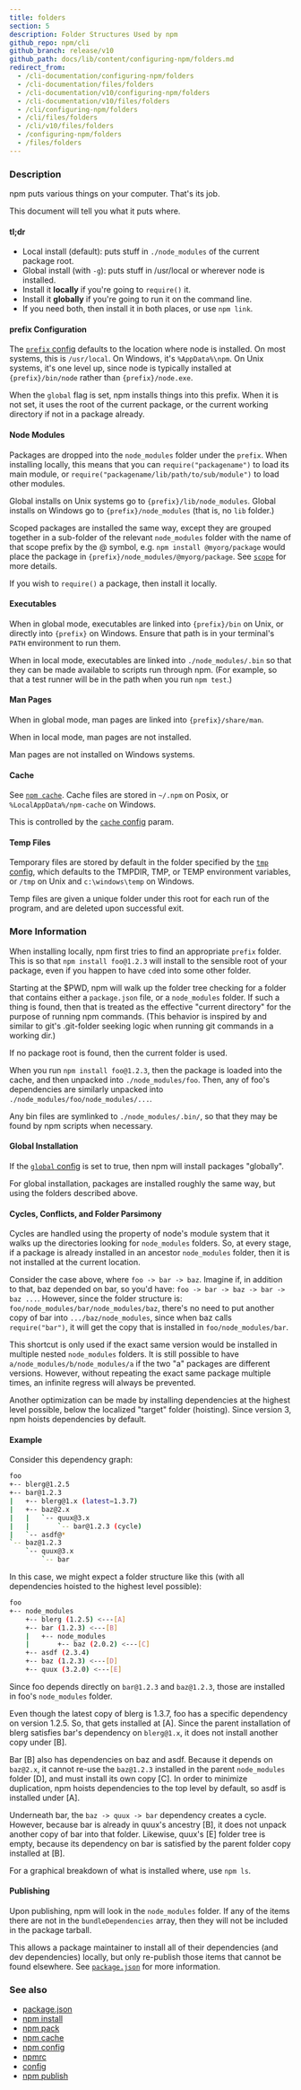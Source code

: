```yaml
---
title: folders
section: 5
description: Folder Structures Used by npm
github_repo: npm/cli
github_branch: release/v10
github_path: docs/lib/content/configuring-npm/folders.md
redirect_from:
  - /cli-documentation/configuring-npm/folders
  - /cli-documentation/files/folders
  - /cli-documentation/v10/configuring-npm/folders
  - /cli-documentation/v10/files/folders
  - /cli/configuring-npm/folders
  - /cli/files/folders
  - /cli/v10/files/folders
  - /configuring-npm/folders
  - /files/folders
---
```


### Description

npm puts various things on your computer. That's its job.

This document will tell you what it puts where.

#### tl;dr

- Local install (default): puts stuff in `./node_modules` of the current package root.
- Global install (with `-g`): puts stuff in /usr/local or wherever node is installed.
- Install it **locally** if you're going to `require()` it.
- Install it **globally** if you're going to run it on the command line.
- If you need both, then install it in both places, or use `npm link`.

#### prefix Configuration

The [`prefix` config](/cli/v10/using-npm/config#prefix) defaults to the location where node is installed. On most systems, this is `/usr/local`. On Windows, it's `%AppData%\npm`. On Unix systems, it's one level up, since node is typically installed at `{prefix}/bin/node` rather than `{prefix}/node.exe`.

When the `global` flag is set, npm installs things into this prefix. When it is not set, it uses the root of the current package, or the current working directory if not in a package already.

#### Node Modules

Packages are dropped into the `node_modules` folder under the `prefix`. When installing locally, this means that you can `require("packagename")` to load its main module, or `require("packagename/lib/path/to/sub/module")` to load other modules.

Global installs on Unix systems go to `{prefix}/lib/node_modules`. Global installs on Windows go to `{prefix}/node_modules` (that is, no `lib` folder.)

Scoped packages are installed the same way, except they are grouped together in a sub-folder of the relevant `node_modules` folder with the name of that scope prefix by the @ symbol, e.g. `npm install @myorg/package` would place the package in `{prefix}/node_modules/@myorg/package`. See [`scope`](/cli/v10/using-npm/scope) for more details.

If you wish to `require()` a package, then install it locally.

#### Executables

When in global mode, executables are linked into `{prefix}/bin` on Unix, or directly into `{prefix}` on Windows. Ensure that path is in your terminal's `PATH` environment to run them.

When in local mode, executables are linked into `./node_modules/.bin` so that they can be made available to scripts run through npm. (For example, so that a test runner will be in the path when you run `npm test`.)

#### Man Pages

When in global mode, man pages are linked into `{prefix}/share/man`.

When in local mode, man pages are not installed.

Man pages are not installed on Windows systems.

#### Cache

See [`npm cache`](/cli/v10/commands/npm-cache). Cache files are stored in `~/.npm` on Posix, or `%LocalAppData%/npm-cache` on Windows.

This is controlled by the [`cache` config](/cli/v10/using-npm/config#cache) param.

#### Temp Files

Temporary files are stored by default in the folder specified by the [`tmp` config](/cli/v10/using-npm/config#tmp), which defaults to the TMPDIR, TMP, or TEMP environment variables, or `/tmp` on Unix and `c:\windows\temp` on Windows.

Temp files are given a unique folder under this root for each run of the program, and are deleted upon successful exit.

### More Information

When installing locally, npm first tries to find an appropriate `prefix` folder. This is so that `npm install foo@1.2.3` will install to the sensible root of your package, even if you happen to have `cd`ed into some other folder.

Starting at the $PWD, npm will walk up the folder tree checking for a folder that contains either a `package.json` file, or a `node_modules` folder. If such a thing is found, then that is treated as the effective "current directory" for the purpose of running npm commands. (This behavior is inspired by and similar to git's .git-folder seeking logic when running git commands in a working dir.)

If no package root is found, then the current folder is used.

When you run `npm install foo@1.2.3`, then the package is loaded into the cache, and then unpacked into `./node_modules/foo`. Then, any of foo's dependencies are similarly unpacked into `./node_modules/foo/node_modules/...`.

Any bin files are symlinked to `./node_modules/.bin/`, so that they may be found by npm scripts when necessary.

#### Global Installation

If the [`global` config](/cli/v10/using-npm/config#global) is set to true, then npm will install packages "globally".

For global installation, packages are installed roughly the same way, but using the folders described above.

#### Cycles, Conflicts, and Folder Parsimony

Cycles are handled using the property of node's module system that it walks up the directories looking for `node_modules` folders. So, at every stage, if a package is already installed in an ancestor `node_modules` folder, then it is not installed at the current location.

Consider the case above, where `foo -> bar -> baz`. Imagine if, in addition to that, baz depended on bar, so you'd have: `foo -> bar -> baz -> bar -> baz ...`. However, since the folder structure is: `foo/node_modules/bar/node_modules/baz`, there's no need to put another copy of bar into `.../baz/node_modules`, since when baz calls `require("bar")`, it will get the copy that is installed in `foo/node_modules/bar`.

This shortcut is only used if the exact same version would be installed in multiple nested `node_modules` folders. It is still possible to have `a/node_modules/b/node_modules/a` if the two "a" packages are different versions. However, without repeating the exact same package multiple times, an infinite regress will always be prevented.

Another optimization can be made by installing dependencies at the highest level possible, below the localized "target" folder (hoisting). Since version 3, npm hoists dependencies by default.

#### Example

Consider this dependency graph:

```bash
foo
+-- blerg@1.2.5
+-- bar@1.2.3
|   +-- blerg@1.x (latest=1.3.7)
|   +-- baz@2.x
|   |   `-- quux@3.x
|   |       `-- bar@1.2.3 (cycle)
|   `-- asdf@*
`-- baz@1.2.3
    `-- quux@3.x
        `-- bar
```

In this case, we might expect a folder structure like this (with all dependencies hoisted to the highest level possible):

```bash
foo
+-- node_modules
    +-- blerg (1.2.5) <---[A]
    +-- bar (1.2.3) <---[B]
    |   +-- node_modules
    |       +-- baz (2.0.2) <---[C]
    +-- asdf (2.3.4)
    +-- baz (1.2.3) <---[D]
    +-- quux (3.2.0) <---[E]
```

Since foo depends directly on `bar@1.2.3` and `baz@1.2.3`, those are installed in foo's `node_modules` folder.

Even though the latest copy of blerg is 1.3.7, foo has a specific dependency on version 1.2.5. So, that gets installed at [A]. Since the parent installation of blerg satisfies bar's dependency on `blerg@1.x`, it does not install another copy under [B].

Bar [B] also has dependencies on baz and asdf. Because it depends on `baz@2.x`, it cannot re-use the `baz@1.2.3` installed in the parent `node_modules` folder [D], and must install its own copy [C]. In order to minimize duplication, npm hoists dependencies to the top level by default, so asdf is installed under [A].

Underneath bar, the `baz -> quux -> bar` dependency creates a cycle. However, because bar is already in quux's ancestry [B], it does not unpack another copy of bar into that folder. Likewise, quux's [E] folder tree is empty, because its dependency on bar is satisfied by the parent folder copy installed at [B].

For a graphical breakdown of what is installed where, use `npm ls`.

#### Publishing

Upon publishing, npm will look in the `node_modules` folder. If any of the items there are not in the `bundleDependencies` array, then they will not be included in the package tarball.

This allows a package maintainer to install all of their dependencies (and dev dependencies) locally, but only re-publish those items that cannot be found elsewhere. See [`package.json`](/cli/v10/configuring-npm/package-json) for more information.

### See also

- [package.json](/cli/v10/configuring-npm/package-json)
- [npm install](/cli/v10/commands/npm-install)
- [npm pack](/cli/v10/commands/npm-pack)
- [npm cache](/cli/v10/commands/npm-cache)
- [npm config](/cli/v10/commands/npm-config)
- [npmrc](/cli/v10/configuring-npm/npmrc)
- [config](/cli/v10/using-npm/config)
- [npm publish](/cli/v10/commands/npm-publish)
